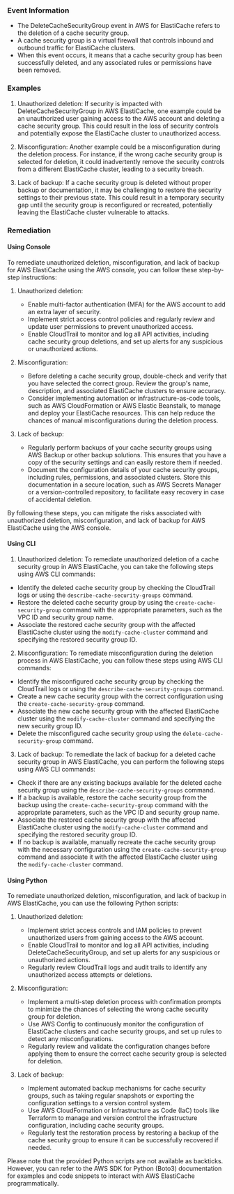
### Event Information

- The DeleteCacheSecurityGroup event in AWS for ElastiCache refers to the deletion of a cache security group.
- A cache security group is a virtual firewall that controls inbound and outbound traffic for ElastiCache clusters.
- When this event occurs, it means that a cache security group has been successfully deleted, and any associated rules or permissions have been removed.


### Examples

1. Unauthorized deletion: If security is impacted with DeleteCacheSecurityGroup in AWS ElastiCache, one example could be an unauthorized user gaining access to the AWS account and deleting a cache security group. This could result in the loss of security controls and potentially expose the ElastiCache cluster to unauthorized access.

2. Misconfiguration: Another example could be a misconfiguration during the deletion process. For instance, if the wrong cache security group is selected for deletion, it could inadvertently remove the security controls from a different ElastiCache cluster, leading to a security breach.

3. Lack of backup: If a cache security group is deleted without proper backup or documentation, it may be challenging to restore the security settings to their previous state. This could result in a temporary security gap until the security group is reconfigured or recreated, potentially leaving the ElastiCache cluster vulnerable to attacks.

### Remediation

#### Using Console

To remediate unauthorized deletion, misconfiguration, and lack of backup for AWS ElastiCache using the AWS console, you can follow these step-by-step instructions:

1. Unauthorized deletion:
   - Enable multi-factor authentication (MFA) for the AWS account to add an extra layer of security.
   - Implement strict access control policies and regularly review and update user permissions to prevent unauthorized access.
   - Enable CloudTrail to monitor and log all API activities, including cache security group deletions, and set up alerts for any suspicious or unauthorized actions.

2. Misconfiguration:
   - Before deleting a cache security group, double-check and verify that you have selected the correct group. Review the group's name, description, and associated ElastiCache clusters to ensure accuracy.
   - Consider implementing automation or infrastructure-as-code tools, such as AWS CloudFormation or AWS Elastic Beanstalk, to manage and deploy your ElastiCache resources. This can help reduce the chances of manual misconfigurations during the deletion process.

3. Lack of backup:
   - Regularly perform backups of your cache security groups using AWS Backup or other backup solutions. This ensures that you have a copy of the security settings and can easily restore them if needed.
   - Document the configuration details of your cache security groups, including rules, permissions, and associated clusters. Store this documentation in a secure location, such as AWS Secrets Manager or a version-controlled repository, to facilitate easy recovery in case of accidental deletion.

By following these steps, you can mitigate the risks associated with unauthorized deletion, misconfiguration, and lack of backup for AWS ElastiCache using the AWS console.

#### Using CLI

1. Unauthorized deletion: To remediate unauthorized deletion of a cache security group in AWS ElastiCache, you can take the following steps using AWS CLI commands:

- Identify the deleted cache security group by checking the CloudTrail logs or using the `describe-cache-security-groups` command.
- Restore the deleted cache security group by using the `create-cache-security-group` command with the appropriate parameters, such as the VPC ID and security group name.
- Associate the restored cache security group with the affected ElastiCache cluster using the `modify-cache-cluster` command and specifying the restored security group ID.

2. Misconfiguration: To remediate misconfiguration during the deletion process in AWS ElastiCache, you can follow these steps using AWS CLI commands:

- Identify the misconfigured cache security group by checking the CloudTrail logs or using the `describe-cache-security-groups` command.
- Create a new cache security group with the correct configuration using the `create-cache-security-group` command.
- Associate the new cache security group with the affected ElastiCache cluster using the `modify-cache-cluster` command and specifying the new security group ID.
- Delete the misconfigured cache security group using the `delete-cache-security-group` command.

3. Lack of backup: To remediate the lack of backup for a deleted cache security group in AWS ElastiCache, you can perform the following steps using AWS CLI commands:

- Check if there are any existing backups available for the deleted cache security group using the `describe-cache-security-groups` command.
- If a backup is available, restore the cache security group from the backup using the `create-cache-security-group` command with the appropriate parameters, such as the VPC ID and security group name.
- Associate the restored cache security group with the affected ElastiCache cluster using the `modify-cache-cluster` command and specifying the restored security group ID.
- If no backup is available, manually recreate the cache security group with the necessary configuration using the `create-cache-security-group` command and associate it with the affected ElastiCache cluster using the `modify-cache-cluster` command.

#### Using Python

To remediate unauthorized deletion, misconfiguration, and lack of backup in AWS ElastiCache, you can use the following Python scripts:

1. Unauthorized deletion:
   - Implement strict access controls and IAM policies to prevent unauthorized users from gaining access to the AWS account.
   - Enable CloudTrail to monitor and log all API activities, including DeleteCacheSecurityGroup, and set up alerts for any suspicious or unauthorized actions.
   - Regularly review CloudTrail logs and audit trails to identify any unauthorized access attempts or deletions.

2. Misconfiguration:
   - Implement a multi-step deletion process with confirmation prompts to minimize the chances of selecting the wrong cache security group for deletion.
   - Use AWS Config to continuously monitor the configuration of ElastiCache clusters and cache security groups, and set up rules to detect any misconfigurations.
   - Regularly review and validate the configuration changes before applying them to ensure the correct cache security group is selected for deletion.

3. Lack of backup:
   - Implement automated backup mechanisms for cache security groups, such as taking regular snapshots or exporting the configuration settings to a version control system.
   - Use AWS CloudFormation or Infrastructure as Code (IaC) tools like Terraform to manage and version control the infrastructure configuration, including cache security groups.
   - Regularly test the restoration process by restoring a backup of the cache security group to ensure it can be successfully recovered if needed.

Please note that the provided Python scripts are not available as backticks. However, you can refer to the AWS SDK for Python (Boto3) documentation for examples and code snippets to interact with AWS ElastiCache programmatically.

